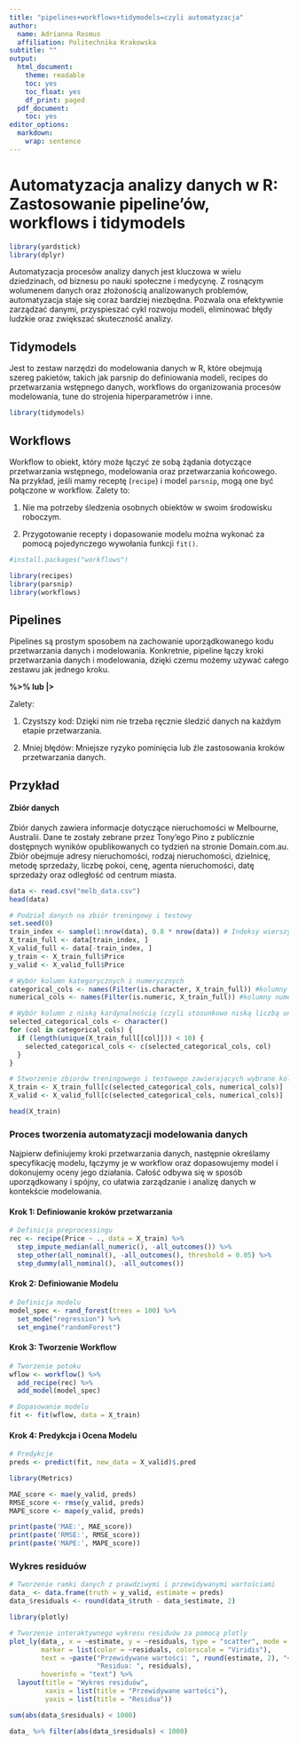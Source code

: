 ---
title: "pipelines+workflows+tidymodels=czyli automatyzacja"
author:
  name: Adrianna Rosmus
  affiliation: Politechnika Krakowska
subtitle: ""
output:
  html_document:
    theme: readable
    toc: yes
    toc_float: yes
    df_print: paged
  pdf_document:
    toc: yes
editor_options: 
  markdown: 
    wrap: sentence
---
# Automatyzacja analizy danych w R: Zastosowanie pipeline'ów, workflows i tidymodels

```{r, include = FALSE}
library(yardstick)
library(dplyr)
```

Automatyzacja procesów analizy danych jest kluczowa w wielu dziedzinach, od biznesu po nauki społeczne i medycynę. Z rosnącym wolumenem danych oraz złożonością analizowanych problemów, automatyzacja staje się coraz bardziej niezbędna. Pozwala ona efektywnie zarządzać danymi, przyspieszać cykl rozwoju modeli, eliminować błędy ludzkie oraz zwiększać skuteczność analizy.

## Tidymodels 

Jest to zestaw narzędzi do modelowania danych w R, które obejmują szereg pakietów, takich jak parsnip do definiowania modeli, recipes do przetwarzania wstępnego danych, workflows do organizowania procesów modelowania, tune do strojenia hiperparametrów i inne. 

```{r}
library(tidymodels)
```

## Workflows

Workflow to obiekt, który może łączyć ze sobą żądania dotyczące przetwarzania wstępnego, modelowania oraz przetwarzania końcowego. Na przykład, jeśli mamy receptę (`recipe`) i model `parsnip`, mogą one być połączone w workflow. 
Zalety to:

1. Nie ma potrzeby śledzenia osobnych obiektów w swoim środowisku roboczym.

2. Przygotowanie recepty i dopasowanie modelu można wykonać za pomocą pojedynczego wywołania funkcji `fit()`.


```{r, echo = FALSE}
#install.packages("workflows")
```

```{r}
library(recipes)
library(parsnip)
library(workflows)
```

## Pipelines

Pipelines są prostym sposobem na zachowanie uporządkowanego kodu przetwarzania danych i modelowania. Konkretnie, pipeline łączy kroki przetwarzania danych i modelowania, dzięki czemu możemy używać całego zestawu jak jednego kroku.


**%>% lub |>**


Zalety: 

1. Czystszy kod: Dzięki nim nie trzeba ręcznie śledzić danych na każdym etapie przetwarzania.

2. Mniej błędów: Mniejsze ryzyko pominięcia lub źle zastosowania kroków przetwarzania danych.


## Przykład

#### Zbiór danych 

Zbiór danych zawiera informacje dotyczące nieruchomości w Melbourne, Australii. Dane te zostały zebrane przez Tony'ego Pino z publicznie dostępnych wyników opublikowanych co tydzień na stronie Domain.com.au. Zbiór obejmuje adresy nieruchomości, rodzaj nieruchomości, dzielnicę, metodę sprzedaży, liczbę pokoi, cenę, agenta nieruchomości, datę sprzedaży oraz odległość od centrum miasta.


```{r}
data <- read.csv("melb_data.csv")
head(data)
```

```{r}
# Podział danych na zbiór treningowy i testowy
set.seed(0) 
train_index <- sample(1:nrow(data), 0.8 * nrow(data)) # Indeksy wierszy dla zbioru treningowego
X_train_full <- data[train_index, ]
X_valid_full <- data[-train_index, ]
y_train <- X_train_full$Price
y_valid <- X_valid_full$Price
```


```{r}
# Wybór kolumn kategorycznych i numerycznych
categorical_cols <- names(Filter(is.character, X_train_full)) #kolumny kategoryczne z zbioru treningowego
numerical_cols <- names(Filter(is.numeric, X_train_full)) #kolumny numeryczne z zbioru treningowego 

# Wybór kolumn z niską kardynalnością (czyli stosunkowo niską liczbą unikalnych wartości <10 w tym przypadku)
selected_categorical_cols <- character()
for (col in categorical_cols) {
  if (length(unique(X_train_full[[col]])) < 10) {
    selected_categorical_cols <- c(selected_categorical_cols, col)
  }
}
```

```{r}
# Stworzenie zbiorów treningowego i testowego zawierających wybrane kolumny
X_train <- X_train_full[c(selected_categorical_cols, numerical_cols)]
X_valid <- X_valid_full[c(selected_categorical_cols, numerical_cols)]
```

```{r}
head(X_train)
```


### Proces tworzenia automatyzacji modelowania danych

Najpierw definiujemy kroki przetwarzania danych, następnie określamy specyfikację modelu, łączymy je w workflow oraz dopasowujemy model i dokonujemy oceny jego działania. Całość odbywa się w sposób uporządkowany i spójny, co ułatwia zarządzanie i analizę danych w kontekście modelowania.

#### Krok 1: Definiowanie kroków przetwarzania

```{r}
# Definicja preprocessingu
rec <- recipe(Price ~ ., data = X_train) %>%
  step_impute_median(all_numeric(), -all_outcomes()) %>%
  step_other(all_nominal(), -all_outcomes(), threshold = 0.05) %>%
  step_dummy(all_nominal(), -all_outcomes())
```

#### Krok 2: Definiowanie Modelu

```{r}
# Definicja modelu
model_spec <- rand_forest(trees = 100) %>%
  set_mode("regression") %>%
  set_engine("randomForest")
```

#### Krok 3: Tworzenie Workflow

```{r}
# Tworzenie potoku
wflow <- workflow() %>%
  add_recipe(rec) %>%
  add_model(model_spec)

# Dopasowanie modelu
fit <- fit(wflow, data = X_train)
```

#### Krok 4: Predykcja i Ocena Modelu

```{r}
# Predykcje
preds <- predict(fit, new_data = X_valid)$.pred
```

```{r, echo = FALSE}
library(Metrics)
```

```{r}
MAE_score <- mae(y_valid, preds)
RMSE_score <- rmse(y_valid, preds)
MAPE_score <- mape(y_valid, preds)

print(paste('MAE:', MAE_score))
print(paste('RMSE:', RMSE_score))
print(paste('MAPE:', MAPE_score))
```

### Wykres residuów

```{r}
# Tworzenie ramki danych z prawdziwymi i przewidywanymi wartościami
data_ <- data.frame(truth = y_valid, estimate = preds)
data_$residuals <- round(data_$truth - data_$estimate, 2)
```

```{r}
library(plotly)

# Tworzenie interaktywnego wykresu residuów za pomocą plotly
plot_ly(data_, x = ~estimate, y = ~residuals, type = "scatter", mode = "markers",
        marker = list(color = ~residuals, colorscale = "Viridis"),
        text = ~paste("Przewidywane wartości: ", round(estimate, 2), "<br>",
                      "Residua: ", residuals),
        hoverinfo = "text") %>%
  layout(title = "Wykres residuów",
         xaxis = list(title = "Przewidywane wartości"),
         yaxis = list(title = "Residua"))
```

```{r}
sum(abs(data_$residuals) < 1000)

data_ %>% filter(abs(data_$residuals) < 1000)
```






